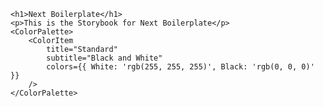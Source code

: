

<Meta title="Next Boilerplate" />

<div className="container">

    <h1>Next Boilerplate</h1>
    <p>This is the Storybook for Next Boilerplate</p>
    <ColorPalette>
        <ColorItem
            title="Standard"
            subtitle="Black and White"
            colors={{ White: 'rgb(255, 255, 255)', Black: 'rgb(0, 0, 0)' }}
        />
    </ColorPalette>
</div>
<style>
  {`
    .container {
        margin-bottom: 48px;
    }
  `}
</style>
